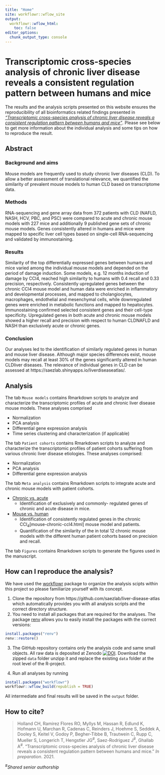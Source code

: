 ```yaml
---
title: "Home"
site: workflowr::wflow_site
output:
  workflowr::wflow_html:
    toc: false
editor_options:
  chunk_output_type: console
---
```


# Transcriptomic cross-species analysis of chronic liver disease reveals a consistent regulation pattern between humans and mice

The results and the analysis scripts presented on this website ensures the reproducibility of all bioinformatics related findings presented in [_"Transcriptomic cross-species analysis of chronic liver disease reveals a consistent regulation pattern between humans and mice"_](). Please see below to get more information about the individual analysis and some tips on how to reproduce the result.

Abstract
--------

### Background and aims 
Mouse models are frequently used to study chronic liver diseases (CLD). To allow a better assessment of translational relevance, we quantified the similarity of prevalent mouse models to human CLD based on transcriptome data.

### Methods 
RNA-sequencing and gene array data from 372 patients with CLD (NAFLD, NASH, HCV, PBC, and PSC) were compared to acute and chronic mouse models with 227 mice and additionally 9 published gene sets of chronic mouse models. Genes consistently altered in humans and mice were mapped to specific liver cell types based on single-cell RNA-sequencing and validated by immunostaining. 

### Results 
Similarity of the top differentially expressed genes between humans and mice varied among the individual mouse models and depended on the period of damage induction. Some models, e.g. 12 months induction of damage by CCl4, reached high similarity to humans with 0.4 recall and 0.33 precision, respectively. Consistently upregulated genes between the chronic CCl4 mouse model and human data were enriched in inflammatory and developmental processes, and mapped to cholangiocytes, macrophages, endothelial and mesenchymal cells, while downregulated genes were enriched in metabolic functions and mapped to hepatocytes. Immunostaining confirmed selected consistent genes and their cell-type specificity. Upregulated genes in both acute and chronic mouse models showed a higher recall and precision with respect to human CLDNAFLD and NASH than exclusively acute or chronic genes. 

### Conclusion 
Our analyses led to the identification of similarly regulated genes in human and mouse liver disease. Although major species differences exist, mouse models may recall at least 30% of the genes significantly altered in human CLDliver diseases. The relevance of individual genes in CLD can be assessed at https://saezlab.shinyapps.io/liverdiseaseatlas/.

Analysis
--------

The tab `Mouse models` contains Rmarkdown scripts to analyze and characterize the transcriptomic profiles of acute and chronic liver disease mouse models. These analyses comprised

* Normalization
* PCA analysis
* Differential gene expression analysis
* Time series clustering and characterization (if applicable)

The tab `Patient cohorts` contains Rmarkdown scripts to analyze and characterize the transcriptomic profiles of patient cohorts suffering from various chronic liver disease etiologies. These analyses comprised:

* Normalization
* PCA analysis
* Differential gene expression analysis

The tab `Meta analysis` contains Rmarkdown scripts to integrate acute and chronic mouse models with patient cohorts.

* [Chronic vs. acute](meta-chronic-vs-acute.html)
  * Identification of exclusively and commonly- regulated genes of chronic and acute disease in mice.
  
* [Mouse vs. human](meta-mouse-vs-human.html)
  * Identification of consistently regulated genes in the chronic CCl~4~[mouse-chronic-ccl4.html] mouse model and patients.
  * Quantification of the similarity of the in total 12 chronic mouse models with the different human patient cohorts based on precision and recall.
  
The tab `Figures` contains Rmarkdown scripts to generate the figures used in the manuscript.


How can I reproduce the analysis?
--------
We have used the [workflowr](https://jdblischak.github.io/workflowr/) package to organize the analysis scipts within this project so please familiarize yourself with its concept.

1. Clone the repository from https://github.com/saezlab/liver-disease-atlas which automatically provides you with all analysis scripts and the correct directory structure.
2. You need to install all packages that are required for the analyses. The package [renv](https://rstudio.github.io/renv/articles/renv.html) allows you to easily install the packages with the correct versions:

```r
install.packages("renv")
renv::restore()
```

3. The GitHub repository contains only the analysis code and same small objects. All raw data is deposited at Zenodo [![DOI](https://zenodo.org/badge/DOI/10.5281/zenodo.4568505.svg)](https://doi.org/10.5281/zenodo.4568505).
Download the zipped `data` folder unzipp it and replace the existing `data` folder at the root level of the R-project.

4. Run all analyses by running
```r
install.packages("workflowr")
workflowr::wflow_build(republish = TRUE)
```
All intermediate and final results will be saved in the `output` folder.

How to cite?
--------
>Holland CH, Ramirez Flores RO, Myllys M, Hassan R, Edlund K, Hofmann U, Marchan R, Cadenas C, Reinders J, Hoehme S, Seddek A, Dooley S, Keitel V, Godoy P, Begher-Tibbe B, Trautwein C, Rupp C, Mueller S, Longerich T, Hengstler JG^#^, Saez-Rodriguez J^#^, Ghallab A^#^. "Transcriptomic cross-species analysis of chronic liver disease reveals a consistent regulation pattern between humans and mice." _In preparation_. 2021.

^#^_Shared senior authorship_
